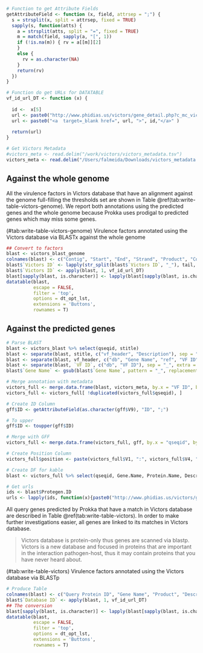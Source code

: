 ```r
# Function to get Attribute Fields
getAttributeField <- function (x, field, attrsep = ";") { 
  s = strsplit(x, split = attrsep, fixed = TRUE) 
  sapply(s, function(atts) { 
    a = strsplit(atts, split = "=", fixed = TRUE) 
    m = match(field, sapply(a, "[", 1)) 
    if (!is.na(m)) { rv = a[[m]][2] 
    } 
    else { 
      rv = as.character(NA) 
    } 
    return(rv) 
  }) 
}

# Function do get URLs for DATATABLE
vf_id_url_DT <- function (x) {
  
  id <-  x[5]
  url <- paste0("http://www.phidias.us/victors/gene_detail.php?c_mc_victor_id=", id)
  url <- paste0("<a  target=_blank href=", url, ">", id,"</a>" )
  
  return(url)
}

# Get Victors Metadata
#victors_meta <- read.delim("/work/victors/victors_metadata.tsv")
victors_meta <- read.delim("/Users/falmeida/Downloads/victors_metadata.tsv")
```

## Against the whole genome

All the virulence factors in Victors database that have an alignment against the genome full-filling the thresholds set are shown in Table \@ref(tab:write-table-victors-genome). We report both annotations using the predicted genes and the whole genome because Prokka uses prodigal to predicted genes which may miss some genes.

<caption>(#tab:write-table-victors-genome) Virulence factors annotated using the Victors database via BLASTx against the whole genome</caption>
```r
## Convert to factors
blast <- victors_blast_genome
colnames(blast) <- c("Contig", "Start", "End", "Strand", "Product", "Coverage_aln", "Gaps", "Coverage %", "Identity %", "Database", "Ref. Accession", "Victors ID", "Description")
blast$`Victors ID` <- lapply(str_split(blast$`Victors ID`, "_"), tail, 1)
blast$`Victors ID` <- apply(blast, 1, vf_id_url_DT)
blast[sapply(blast, is.character)] <- lapply(blast[sapply(blast, is.character)], as.factor)
datatable(blast,
          escape = FALSE,
          filter = 'top',
          options = dt_opt_lst,
          extensions = 'Buttons',
          rownames = T)
```

## Against the predicted genes

```r
# Parse BLAST
blast <- victors_blast %>% select(qseqid, stitle)
blast <- separate(blast, stitle, c("vf_header", "Description"), sep = " ", extra = "merge")
blast <- separate(blast, vf_header, c("db", "Gene Name", "ref", "VF ID"), sep = "~~~", extra = "merge")
blast <- separate(blast, `VF ID`, c("db", "VF ID"), sep = "_", extra = "merge")
blast$`Gene Name` <- gsub(blast$`Gene Name`, pattern = "_", replacement = " ")

# Merge annotation with metadata
victors_full <- merge.data.frame(blast, victors_meta, by.x = "VF ID", by.y = "NCBI.Protein.GI")
victors_full <- victors_full[ !duplicated(victors_full$qseqid), ]

# Create ID Column
gff$ID <- getAttributeField(as.character(gff$V9), "ID", ";")

# To upper
gff$ID <- toupper(gff$ID)

# Merge with GFF
victors_full <- merge.data.frame(victors_full, gff, by.x = "qseqid", by.y = "ID")

# Create Position Column
victors_full$position <- paste(victors_full$V1, ":", victors_full$V4, "-", victors_full$V5, sep = "")

# Create DF for kable
blast <- victors_full %>% select(qseqid, Gene.Name, Protein.Name, Description, Protegen.ID, position)

# Get urls
ids <- blast$Protegen.ID
urls <- lapply(ids, function(x){paste0("http://www.phidias.us/victors/gene_detail.php?c_mc_victor_id=", x)})
```

All query genes predicted by Prokka that have a match in Victors database are described in Table \@ref(tab:write-table-victors). In order to make further investigations easier, all genes are linked to its matches in Victors database.

> Victors database is protein-only thus genes are scanned via blastp. Victors is a new database and focused in proteins that are important in the interaction pathogen-host, thus it may contain proteins that you have never heard about.

<caption>(#tab:write-table-victors) Virulence factors annotated using the Victors database via BLASTp</caption>
```r
# Produce Table
colnames(blast) <- c("Query Protein ID", "Gene Name", "Product", "Description", "Database ID", "Query Protein Coordinates")
blast$`Database ID` <- apply(blast, 1, vf_id_url_DT)
## The conversion
blast[sapply(blast, is.character)] <- lapply(blast[sapply(blast, is.character)], as.factor)
datatable(blast,
          escape = FALSE,
          filter = 'top',
          options = dt_opt_lst,
          extensions = 'Buttons',
          rownames = T)
```